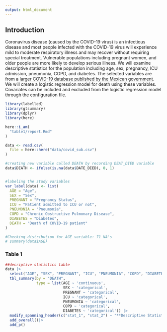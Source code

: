 ```yaml
---
output: html_document
---
```


## Introduction

Coronavirus disease (caused by the COVID-19 virus) is an infectious disease and most
people infected with the COVID-19 virus will experience mild to moderate respiratory
illness and may recover without requiring special treatment. Vulnerable populations
including pregnant women, and older people are more likely to develop serious illness.
We will examine descriptive statistics for the population including age, sex, pregnancy, ICU admission, pneumonia, COPD, and diabetes. The selected variables are from a [larger COVID-19 database published by the Mexican government](https://datos.gob.mx/busca/dataset/informacion-referente-a-casos-covid-19-en-mexico).
We will create a logistic regression model for death using these variables.
Covariates can be included and excluded from the logistic regression model through the configuration file.


```r
library(labelled)
library(gtsummary)
library(dplyr)
library(here)
```


```r
here::i_am(
  "table1/report.Rmd"
)

data <- read.csv(
  file = here::here("data/covid_sub.csv")
)

```


```r

#creating new variable called DEATH by recording DEAT_DIED variable
data$DEATH <- ifelse(is.na(data$DATE_DIED), 0, 1)


#labeling the study variables
var_label(data) <- list(
  AGE = "Age",
  SEX = "Sex",
  PREGNANT = "Pregnancy Status",
  ICU = "Patient admitted to ICU or not",
  PNEUMONIA = "Pneumonia",
  COPD = "Chronic Obstructive Pulmonary Disease",
  DIABETES = "Diabetes",
  DEATH = "Death of COVID-19 patient"
)

#Checking distribution for AGE variable: 71 NA's
# summary(data$AGE)

```

### Table 1

```r
##decriptive statistics table
data |>
  select("AGE", "SEX", "PREGNANT", "ICU", "PNEUMONIA", "COPD", "DIABETES", "DEATH") |>
  tbl_summary(by = "DEATH",
              type = list(AGE ~ 'continuous',
                          SEX ~ 'categorical',
                          PREGNANT ~ 'categorical',
                          ICU ~ 'categorical',
                          PNEUMONIA ~ 'categorical',
                          COPD ~ 'categorical',
                          DIABETES ~ 'categorical')) |>
  modify_spanning_header(c("stat_1", "stat_2") ~ "**Descriptive Statistics by COVID-19 Death: 0=No, 1= Yes**") |>
  add_overall()|>
  add_p()

```


